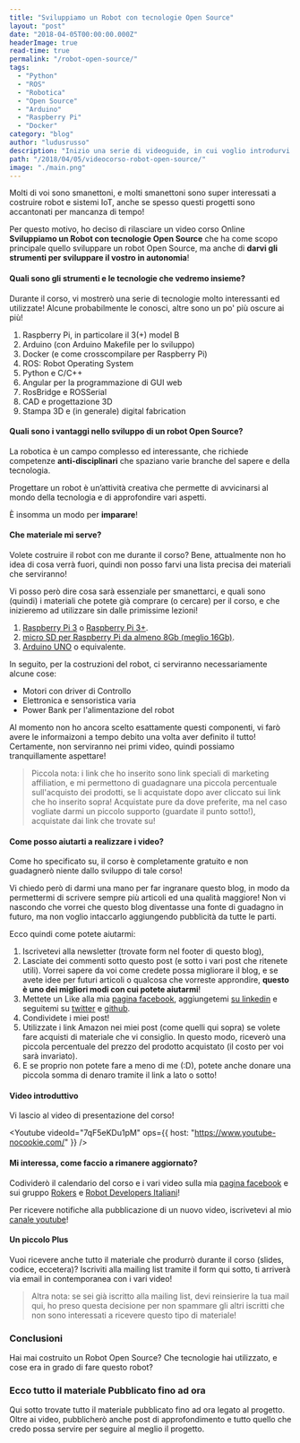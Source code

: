 ```yaml
---
title: "Sviluppiamo un Robot con tecnologie Open Source"
layout: "post"
date: "2018-04-05T00:00:00.000Z"
headerImage: true
read-time: true
permalink: "/robot-open-source/"
tags:
  - "Python"
  - "ROS"
  - "Robotica"
  - "Open Source"
  - "Arduino"
  - "Raspberry Pi"
  - "Docker"
category: "blog"
author: "ludusrusso"
description: "Inizio una serie di videoguide, in cui voglio introdurvi al mondo della robotica di servizio in modo pratico, facendo vedere come è possibilile, sfruttando tecnologie completamente Open Source, quali Arduino, Raspberry Pi, ROS e Docker, costruire un piccolo robot di Servizio."
path: "/2018/04/05/videocorso-robot-open-source/"
image: "./main.png"
---
```



Molti di voi sono smanettoni, e molti smanettoni sono super interessati a costruire robot e sistemi IoT,
anche se spesso questi progetti sono accantonati per mancanza di tempo!

Per questo motivo, ho deciso di rilasciare un video corso Online **Sviluppiamo un Robot con tecnologie Open Source** che ha come scopo principale quello sviluppare un robot Open Source, ma anche di
**darvi gli strumenti per sviluppare il vostro in autonomia**!

#### Quali sono gli strumenti e le tecnologie che vedremo insieme?

Durante il corso, vi mostrerò una serie di tecnologie molto interessanti ed utilizzate!
Alcune probabilmente le conosci, altre sono un po' più oscure ai più!

1.  Raspberry Pi, in particolare il 3(+) model B
2.  Arduino (con Arduino Makefile per lo sviluppo)
3.  Docker (e come crosscompilare per Raspberry Pi)
4.  ROS: Robot Operating System
5.  Python e C/C++
6.  Angular per la programmazione di GUI web
7.  RosBridge e ROSSerial
8.  CAD e progettazione 3D
9.  Stampa 3D e (in generale) digital fabrication

#### Quali sono i vantaggi nello sviluppo di un robot Open Source?

La robotica è un campo complesso ed interessante, che richiede competenze **anti-disciplinari** che spaziano varie branche del sapere e della tecnologia.

Progettare un robot è un’attività creativa che permette di avvicinarsi al mondo della tecnologia e di approfondire vari aspetti.

È insomma un modo per **imparare**!

#### Che materiale mi serve?

Volete costruire il robot con me durante il corso? Bene, attualmente non ho idea di cosa
verrà fuori, quindi non posso farvi una lista precisa dei materiali che serviranno!

Vi posso però dire cosa sarà essenziale per smanettarci, e quali sono (quindi) i materiali
che potete già comprare (o cercare) per il corso, e che inizieremo ad utilizzare sin dalle
primissime lezioni!

1. [Raspberry Pi 3](https://amzn.to/2uOZbCS) o [Raspberry Pi 3+](https://amzn.to/2GydQrE).
2. [micro SD per Raspberry Pi da almeno 8Gb (meglio 16Gb)](https://amzn.to/2GR3mCW).
3. [Arduino UNO](https://amzn.to/2q5AxYV) o equivalente.

In seguito, per la costruzioni del robot, ci serviranno necessariamente alcune cose:

- Motori con driver di Controllo
- Elettronica e sensoristica varia
- Power Bank per l'alimentazione del robot

Al momento non ho ancora scelto esattamente questi componenti, vi farò avere le informaizoni
a tempo debito una volta aver definito il tutto! Certamente, non serviranno nei primi video, quindi
possiamo tranquillamente aspettare!

> Piccola nota: i link che ho inserito sono link speciali di marketing affiliation, e mi permettono di guadagnare una piccola percentuale sull'acquisto dei prodotti, se li acquistate dopo aver cliccato sui link che ho inserito sopra! Acquistate pure da dove preferite, ma nel caso vogliate darmi un piccolo supporto (guardate il punto sotto!), acquistate dai link che trovate su!

#### Come posso aiutarti a realizzare i video?

Come ho specificato su, il corso è completamente gratuito e non guadagnerò niente dallo sviluppo di tale corso!

Vi chiedo però di darmi una mano per far ingranare questo blog, in modo da permettermi di scrivere sempre più articoli ed una qualità maggiore! Non vi nascondo che vorrei che questo
blog diventasse una fonte di guadagno in futuro, ma non voglio intaccarlo aggiungendo pubblicità da tutte le parti.

Ecco quindi come potete aiutarmi:

1. Iscrivetevi alla newsletter (trovate form nel footer di questo blog),
2. Lasciate dei commenti sotto questo post (e sotto i vari post che ritenete utili). Vorrei sapere da voi come credete possa migliorare il blog, e se avete idee per futuri articoli o qualcosa che vorreste approndire, **questo è uno dei migliori modi con cui potete aiutarmi**!
3. Mettete un Like alla mia [pagina facebook](https://www.facebook.com/ludusrusso.cc), aggiungetemi [su linkedin](https://www.linkedin.com/in/ludusrusso/) e seguitemi su [twitter](https://twitter.com/ludusrusso) e [github](https://github.com/ludusrusso).
4. Condividete i miei post!
5. Utilizzate i link Amazon nei miei post (come quelli qui sopra) se volete fare acquisti di materiale che vi consiglio. In questo modo, riceverò una piccola percentuale del prezzo del prodotto acquistato (il costo per voi sarà invariato).
6. E se proprio non potete fare a meno di me (:D), potete anche donare una piccola somma di denaro tramite il link a lato o sotto!

#### Video introduttivo

Vi lascio al video di presentazione del corso!

<Youtube
  videoId="7qF5eKDu1pM"
  ops={{ host: "https://www.youtube-nocookie.com/" }}
/>

#### Mi interessa, come faccio a rimanere aggiornato?

Codividerò il calendario del corso e i vari video sulla mia [pagina facebook](https://www.facebook.com/ludusrusso.cc) e sui
gruppo [Rokers](https://www.facebook.com/groups/robotrokers) e [Robot Developers Italiani](https://www.facebook.com/groups/493163691070528/)!

Per ricevere notifiche alla pubblicazione di un nuovo video, iscrivetevi al mio [canale youtube](https://www.youtube.com/ludusrusso)!

#### Un piccolo Plus

Vuoi ricevere anche tutto il materiale che produrrò durante il corso (slides, codice, eccetera)?
Iscriviti alla mailing list tramite il form qui sotto, ti arriverà via email in contemporanea con i vari video!

> Altra nota: se sei già iscritto alla mailing list, devi reinsierire la tua mail qui, ho preso questa decisione per non spammare gli altri iscritti che non sono interessati a ricevere questo tipo di materiale!

### Conclusioni

Hai mai costruito un Robot Open Source? Che tecnologie hai utilizzato, e cose era
in grado di fare questo robot?

### Ecco tutto il materiale Pubblicato fino ad ora

Qui sotto trovate tutto il materiale pubblicato fino ad ora legato al progetto. Oltre ai video,
pubblicherò anche post di approfondimento e tutto quello che credo possa servire per
seguire al meglio il progetto.
